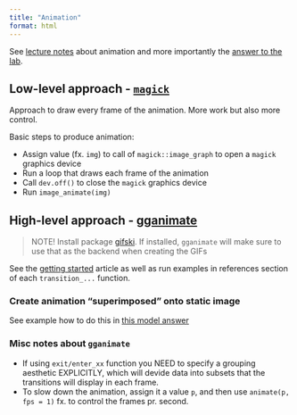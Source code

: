```yaml
---
title: "Animation"
format: html
---
```


See [lecture notes](https://www.stat.auckland.ac.nz/~paul/stats787/Current/Topics/animation.html) about animation and more importantly the [answer to the lab](https://mathiaslj.github.io/stats787uoa-data-visualisation/labs/lab6_answer.html).

## Low-level approach - [`magick`](https://docs.ropensci.org/magick/)

Approach to draw every frame of the animation. More work but also more control.

Basic steps to produce animation:

- Assign value (fx. `img`) to call of `magick::image_graph` to open a `magick` graphics device
- Run a loop that draws each frame of the animation
- Call `dev.off()` to close the `magick` graphics device
- Run `image_animate(img)`

## High-level approach - [gganimate](https://gganimate.com/)

> NOTE! Install package [gifski](https://cran.r-project.org/web/packages/gifski/index.html). If installed, `gganimate` will make sure to use that as the backend when creating the GIFs

See the [getting started](https://gganimate.com/articles/gganimate.html) article as well as run examples in references section of each `transition_...` function.

### Create animation "superimposed" onto static image

See example how to do this in [this model answer](https://mathiaslj.github.io/stats787uoa-data-visualisation/labs/lab6_answer.html#creating-the-animation-with-gganimate)

### Misc notes about `gganimate`

- If using `exit/enter_xx` function you NEED to specify a grouping aesthetic EXPLICITLY, which will devide data into subsets that the transitions will display in each frame.
- To slow down the animation, assign it a value `p`, and then use `animate(p, fps = 1)` fx. to control the frames pr. second.